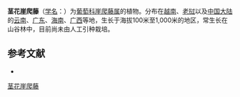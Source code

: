 {{Speciesbox
| name = 茎花崖爬藤
| status = 
| status_system = 
| image =
| genus = Tetrastigma
| species = cauliflorum
| authority = Merr.
}}

'''茎花崖爬藤'''（[[学名|学名]]：{{lang|la|''Tetrastigma cauliflorum''}}）为[[葡萄科|葡萄科]][[崖爬藤属|崖爬藤属]]的植物。分布在[[越南|越南]]、[[老挝|老挝]]以及[[中国大陆|中国大陆]]的[[云南|云南]]、[[广东|广东]]、[[海南|海南]]、[[广西|广西]]等地，生长于海拔100米至1,000米的地区，常生长在山谷林中，目前尚未由人工引种栽培。

== 参考文献 ==
<div class="references-small">
* {{cite web| url =http://www.bioinfo.cn/db05/KmzwSpecies.php?action=view&id=23918| title =茎花崖爬藤| work =《中国高等植物数据库全库》| publisher =中国科学院微生物研究所| author =昆明植物研究所| accessdate =2009-02-25| deadurl =yes| archiveurl =https://web.archive.org/web/20160305021238/http://www.bioinfo.cn/db05/KmzwSpecies.php?action=view&id=23918| archivedate =2016-03-05}}
</div>
{{Taxonbar|from=Q15232385}}

[[Category:崖爬藤属|茎花崖爬藤]]


{{植物小作品}}